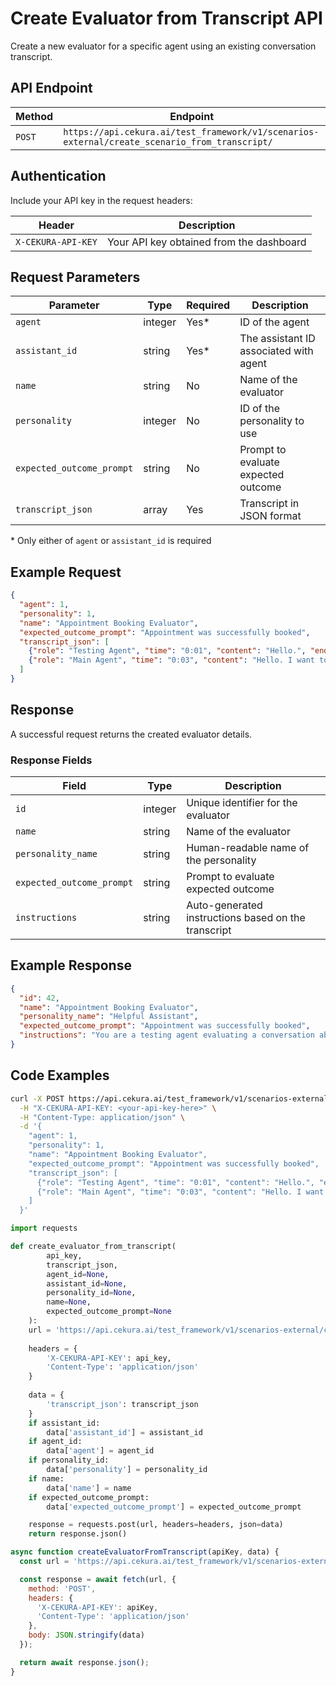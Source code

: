 # Create Evaluator from Transcript API

Create a new evaluator for a specific agent using an existing conversation transcript.

## API Endpoint

| Method | Endpoint |
|--------|----------|
| `POST` | `https://api.cekura.ai/test_framework/v1/scenarios-external/create_scenario_from_transcript/` |

## Authentication

Include your API key in the request headers:

| Header | Description |
|--------|-------------|
| `X-CEKURA-API-KEY` | Your API key obtained from the dashboard |

## Request Parameters

| Parameter | Type | Required | Description |
|-----------|------|----------|-------------|
| `agent` | integer | Yes* | ID of the agent |
| `assistant_id` | string | Yes* | The assistant ID associated with agent |
| `name` | string | No | Name of the evaluator |
| `personality` | integer | No | ID of the personality to use |
| `expected_outcome_prompt` | string | No | Prompt to evaluate expected outcome |
| `transcript_json` | array | Yes | Transcript in JSON format |

\* Only either of `agent` or `assistant_id` is required

## Example Request

```json
{
  "agent": 1,
  "personality": 1,
  "name": "Appointment Booking Evaluator",
  "expected_outcome_prompt": "Appointment was successfully booked",
  "transcript_json": [
    {"role": "Testing Agent", "time": "0:01", "content": "Hello.", "end_time": 1.94, "start_time": 1.44},
    {"role": "Main Agent", "time": "0:03", "content": "Hello. I want to book appointment.", "end_time": 7.54, "start_time": 3.1}
  ]
}
```

## Response

A successful request returns the created evaluator details.

### Response Fields

| Field | Type | Description |
|-------|------|-------------|
| `id` | integer | Unique identifier for the evaluator |
| `name` | string | Name of the evaluator |
| `personality_name` | string | Human-readable name of the personality |
| `expected_outcome_prompt` | string | Prompt to evaluate expected outcome |
| `instructions` | string | Auto-generated instructions based on the transcript |

## Example Response

```json
{
  "id": 42,
  "name": "Appointment Booking Evaluator",
  "personality_name": "Helpful Assistant",
  "expected_outcome_prompt": "Appointment was successfully booked",
  "instructions": "You are a testing agent evaluating a conversation about booking an appointment. Assess whether the main agent successfully books the appointment as requested."
}
```

## Code Examples

<CodeGroup>

```bash Curl
curl -X POST https://api.cekura.ai/test_framework/v1/scenarios-external/create_scenario_from_transcript/ \
  -H "X-CEKURA-API-KEY: <your-api-key-here>" \
  -H "Content-Type: application/json" \
  -d '{
    "agent": 1,
    "personality": 1,
    "name": "Appointment Booking Evaluator",
    "expected_outcome_prompt": "Appointment was successfully booked",
    "transcript_json": [
      {"role": "Testing Agent", "time": "0:01", "content": "Hello.", "end_time": 1.94, "start_time": 1.44},
      {"role": "Main Agent", "time": "0:03", "content": "Hello. I want to book appointment.", "end_time": 7.54, "start_time": 3.1}
    ]
  }'
```

```python Python
import requests

def create_evaluator_from_transcript(
        api_key, 
        transcript_json, 
        agent_id=None, 
        assistant_id=None, 
        personality_id=None, 
        name=None, 
        expected_outcome_prompt=None
    ):
    url = 'https://api.cekura.ai/test_framework/v1/scenarios-external/create_scenario_from_transcript/'
    
    headers = {
        'X-CEKURA-API-KEY': api_key,
        'Content-Type': 'application/json'
    }
    
    data = {
        'transcript_json': transcript_json
    }
    if assistant_id:
        data['assistant_id'] = assistant_id
    if agent_id:
        data['agent'] = agent_id
    if personality_id:
        data['personality'] = personality_id
    if name:
        data['name'] = name
    if expected_outcome_prompt:
        data['expected_outcome_prompt'] = expected_outcome_prompt

    response = requests.post(url, headers=headers, json=data)
    return response.json()
```

```javascript JavaScript
async function createEvaluatorFromTranscript(apiKey, data) {
  const url = 'https://api.cekura.ai/test_framework/v1/scenarios-external/create_scenario_from_transcript/';

  const response = await fetch(url, {
    method: 'POST',
    headers: {
      'X-CEKURA-API-KEY': apiKey,
      'Content-Type': 'application/json'
    },
    body: JSON.stringify(data)
  });

  return await response.json();
}
```
</CodeGroup>
